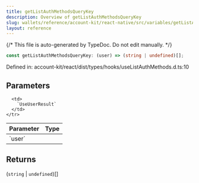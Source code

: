 ```yaml
---
title: getListAuthMethodsQueryKey
description: Overview of getListAuthMethodsQueryKey
slug: wallets/reference/account-kit/react-native/src/variables/getListAuthMethodsQueryKey
layout: reference
---
```


{/* This file is auto-generated by TypeDoc. Do not edit manually. */}

```ts
const getListAuthMethodsQueryKey: (user) => (string | undefined)[];
```

Defined in: account-kit/react/dist/types/hooks/useListAuthMethods.d.ts:10

## Parameters

<table>
  <thead>
    <tr>
      <th align="left">Parameter</th>
      <th align="left">Type</th>
    </tr>
  </thead>

  <tbody>
    <tr>
      <td>
        `user`
      </td>

      <td>
        `UseUserResult`
      </td>
    </tr>

  </tbody>
</table>

## Returns

(`string` | `undefined`)\[]
